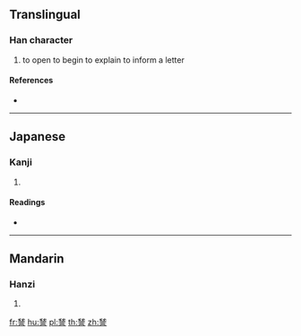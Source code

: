 {{character info/new}}
==Translingual==

===Han character===
{{Han char|rn=149|rad=言|as=09|sn=16|four=|canj=HUYMR}}

# to open to begin to explain to inform a letter

====References====
* {{Han ref|kx=1171.020|dkj=35726|dj=1636.080|hdz=63999.030|uh=8AEC|ud=35564}}

----

==Japanese==

===Kanji===
{{ja-kanji|grade=|rs=言09}}

# {{defn|lang=ja|sort=言09}}

====Readings====
* {{ja-readings|on=[[けい]] (kei)|kun=[[さとおす]] (satoosu)|nanori=}}

----

==Mandarin==

===Hanzi===
{{cmn-hanzi|pin=[[qǐ]] ([[qi3]])|wg=ch'i<sup>3</sup>}}

# {{defn|lang=cmn|sort=言09}}

[[fr:諬]]
[[hu:諬]]
[[pl:諬]]
[[th:諬]]
[[zh:諬]]